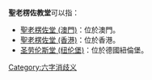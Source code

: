 '''聖老楞佐教堂'''可以指：
* [[聖老楞佐堂_(澳門)|聖老楞佐堂 (澳門)]]：位於澳門。
* [[聖老楞佐堂_(香港)|聖老楞佐堂 (香港)]]：位於香港。
* [[圣劳伦斯堂_(纽伦堡)|圣劳伦斯堂 (纽伦堡)]]：位於德國紐倫堡。

{{disambig|Cat=教堂消歧義}}

[[Category:六字消歧义|Category:六字消歧义]]